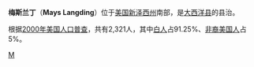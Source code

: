 {{Infobox Settlement
| name = 梅斯兰丁<br/>Mays Landing 
| image_skyline = Mays Landing New Jersey.jpg
| imagesize = 250px
| image_caption = 
| image_flag = 
| image_shield = 
| pushpin_map = USA New Jersey
| pushpin_label_position = bottom
| subdivision_type = 国家
| subdivision_name = {{USA}}
| subdivision_type1 = [[美国行政区划|州]]
| subdivision_name1 = [[新泽西州|新泽西州]]
| subdivision_type2 = [[新泽西州各县列表|县]]
| subdivision_name2 =  [[大西洋县|大西洋县]]
| elevation_m = 5
| elevation_ft = 
| area_total_km2 = 5
| population_as_of = 2000年
| population_total = 2321
| population_density_km2 = auto
| timezone = [[EST|EST]]
| utc_offset = -5
| timezone_DST = [[EDT|EDT]]
| utc_offset_DST = -4
| latd = 39
| latm = 27
| lats = 22
| latNS = N
| longd = 74
| longm = 43
| longs = 37
| longEW = W
| website =  
}}
'''梅斯兰丁'''（'''Mays Langding'''）位于[[美国|美国]][[新泽西州|新泽西州]]南部，是[[大西洋县|大西洋县]]的县治。

根据[[2000年美国人口普查|2000年美国人口普查]]，共有2,321人，其中[[白人|白人]]占91.25%、[[非裔美国人|非裔美国人]]占5%。

{{Authority control}}
{{NewJersey-stub}}

[[Category:新泽西州城市|M]]